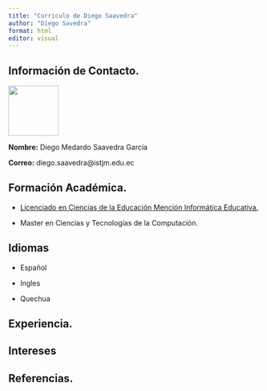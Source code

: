 ```yaml
---
title: "Curriculo de Diego Saavedra"
author: "Diego Savedra"
format: html
editor: visual
---
```


## Información de Contacto.

![](media/KOa3RI2o_400x400.jpg){fig-align="right" width="100"}

**Nombre:** Diego Medardo Saavedra García

**Correo:** diego.saavedra\@istjm.edu.ec

## Formación Académica.

-   [Licenciado en Ciencias de la Educación Mención Informática Educativa.](media/Titulo_1104520281.pdf)

-   Master en Ciencias y Tecnologías de la Computación.

## Idiomas

-   Español

-   Ingles

-   Quechua

## Experiencia.

## Intereses

## Referencias.

## 
